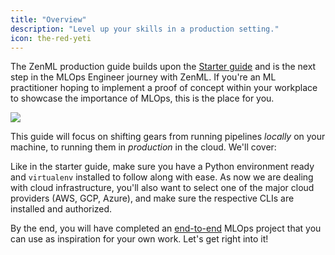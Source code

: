 ```yaml
---
title: "Overview"
description: "Level up your skills in a production setting."
icon: the-red-yeti
---
```


The ZenML production guide builds upon the [Starter guide](/develop/user-guide/guides/starter-guide) and is the next step in the MLOps Engineer journey with ZenML. If you're an ML practitioner hoping to implement a proof of concept within your workplace to showcase the importance of MLOps, this is the place for you.
<Frame caption="ZenML simplifies development of MLOps pipelines that can span multiple production stacks.">
  <img src="/_assets/user-guide/Fstack_showcase.png" />
</Frame>

This guide will focus on shifting gears from running pipelines _locally_ on your machine, to running them in _production_ in the cloud. We'll cover:

<CardGroup cols={2}>
  <Card title="Deploying ZenML" icon="rocket" href="/develop/user-guide/guides/production-guide/deploying-zenml" horizontal/>
  <Card title="Understanding stacks" icon="layer-group" href="/develop/user-guide/guides/production-guide/understand-stacks"horizontal />
  <Card title="Connecting remote storage" icon="database" href="/develop/user-guide/guides/production-guide/remote-storage" horizontal/>
  <Card title="Orchestrating on the cloud" icon="cloud" href="/develop/user-guide/guides/production-guide/cloud-orchestration"horizontal />
  <Card title="Configuring the pipeline to scale compute" icon="sliders" href="/develop/user-guide/guides/production-guide/configure-pipeline" horizontal/>
  <Card title="Configure a code repository" icon="code-branch" href="/develop/user-guide/guides/production-guide/connect-code-repository" horizontal/>
</CardGroup>

Like in the starter guide, make sure you have a Python environment ready and `virtualenv` installed to follow along with ease. As now we are dealing with cloud infrastructure, you'll also want to select one of the major cloud providers (AWS, GCP, Azure), and make sure the respective CLIs are installed and authorized.

By the end, you will have completed an [end-to-end](/develop/user-guide/guides/production-guide/end-to-end) MLOps project that you can use as inspiration for your own work. Let's get right into it!

